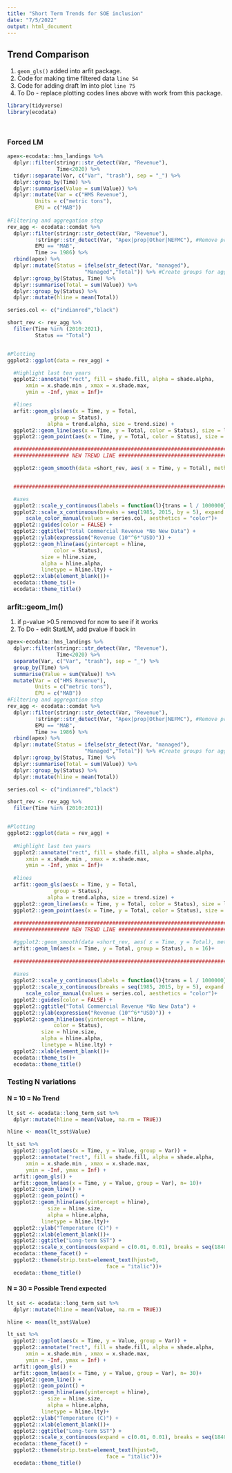 ```yaml
---
title: "Short Term Trends for SOE inclusion"
date: "7/5/2022"
output: html_document
---
```



## Trend Comparison

1) `geom_gls()` added into arfit package. 
2) Code for making time filtered data `line 54`
3) Code for adding draft lm into plot `line 75`
4) To Do - replace plotting codes lines above with work from this package. 


```r
library(tidyverse)
library(ecodata)
```

```r
```

```r
```

### Forced LM 

```r
apex<-ecodata::hms_landings %>%
  dplyr::filter(stringr::str_detect(Var, "Revenue"),
                Time<2020) %>%
  tidyr::separate(Var, c("Var", "trash"), sep = "_") %>%
  dplyr::group_by(Time) %>%
  dplyr::summarise(Value = sum(Value)) %>% 
  dplyr::mutate(Var = c("HMS Revenue"),
         Units = c("metric tons"),
         EPU = c("MAB"))
  
#Filtering and aggregation step
rev_agg <- ecodata::comdat %>%
  dplyr::filter(stringr::str_detect(Var, "Revenue"),
         !stringr::str_detect(Var, "Apex|prop|Other|NEFMC"), #Remove proportions, "Other" category species, NEFMC managed species in MAB
         EPU == "MAB",
         Time >= 1986) %>%
  rbind(apex) %>%
  dplyr::mutate(Status = ifelse(str_detect(Var, "managed"),
                         "Managed","Total")) %>% #Create groups for aggregation
  dplyr::group_by(Status, Time) %>%
  dplyr::summarise(Total = sum(Value)) %>%
  dplyr::group_by(Status) %>%
  dplyr::mutate(hline = mean(Total))

series.col <- c("indianred","black")

short_rev <- rev_agg %>%
  filter(Time %in% (2010:2021),
         Status == "Total")


#Plotting
ggplot2::ggplot(data = rev_agg) +

  #Highlight last ten years
  ggplot2::annotate("rect", fill = shade.fill, alpha = shade.alpha,
      xmin = x.shade.min , xmax = x.shade.max,
      ymin = -Inf, ymax = Inf)+

  #lines
  arfit::geom_gls(aes(x = Time, y = Total,
               group = Status),
             alpha = trend.alpha, size = trend.size) +
  ggplot2::geom_line(aes(x = Time, y = Total, color = Status), size = lwd) +
  ggplot2::geom_point(aes(x = Time, y = Total, color = Status), size = 1.5) +

  ##########################################################################
  ################## NEW TREND LINE ########################################

  ggplot2::geom_smooth(data =short_rev, aes( x = Time, y = Total), method = "lm")+


  ##########################################################################

  #axes
  ggplot2::scale_y_continuous(labels = function(l){trans = l / 1000000})+
  ggplot2::scale_x_continuous(breaks = seq(1985, 2015, by = 5), expand = c(0.01, 0.01)) +
      scale_color_manual(values = series.col, aesthetics = "color")+
  ggplot2::guides(color = FALSE) +
  ggplot2::ggtitle("Total Commercial Revenue *No New Data") +
  ggplot2::ylab(expression("Revenue (10"^6*"USD)")) +
  ggplot2::geom_hline(aes(yintercept = hline,
               color = Status),
           size = hline.size,
           alpha = hline.alpha,
           linetype = hline.lty) +
  ggplot2::xlab(element_blank())+
  ecodata::theme_ts()+
  ecodata::theme_title()

```

### arfit::geom_lm() 

1) if p-value >0.5 removed for now to see if it works
2) To Do - edit StatLM, add pvalue if back in

```r
apex<-ecodata::hms_landings %>% 
  dplyr::filter(stringr::str_detect(Var, "Revenue"), 
                Time<2020) %>% 
  separate(Var, c("Var", "trash"), sep = "_") %>% 
  group_by(Time) %>% 
  summarise(Value = sum(Value)) %>% 
  mutate(Var = c("HMS Revenue"), 
         Units = c("metric tons"), 
         EPU = c("MAB"))
#Filtering and aggregation step
rev_agg <- ecodata::comdat %>% 
  dplyr::filter(stringr::str_detect(Var, "Revenue"),
         !stringr::str_detect(Var, "Apex|prop|Other|NEFMC"), #Remove proportions, "Other" category species, NEFMC managed species in MAB
         EPU == "MAB",
         Time >= 1986) %>% 
  rbind(apex) %>% 
  dplyr::mutate(Status = ifelse(str_detect(Var, "managed"), 
                         "Managed","Total")) %>% #Create groups for aggregation
  dplyr::group_by(Status, Time) %>% 
  dplyr::summarise(Total = sum(Value)) %>% 
  dplyr::group_by(Status) %>% 
  dplyr::mutate(hline = mean(Total))

series.col <- c("indianred","black")

short_rev <- rev_agg %>% 
  filter(Time %in% (2010:2021))


#Plotting
ggplot2::ggplot(data = rev_agg) +
  
  #Highlight last ten years
  ggplot2::annotate("rect", fill = shade.fill, alpha = shade.alpha,
      xmin = x.shade.min , xmax = x.shade.max,
      ymin = -Inf, ymax = Inf)+  
  
  #lines
  arfit::geom_gls(aes(x = Time, y = Total,
               group = Status),
             alpha = trend.alpha, size = trend.size) +
  ggplot2::geom_line(aes(x = Time, y = Total, color = Status), size = lwd) +
  ggplot2::geom_point(aes(x = Time, y = Total, color = Status), size = 1.5) +
  
  ##########################################################################
  ################## NEW TREND LINE ########################################

  #ggplot2::geom_smooth(data =short_rev, aes( x = Time, y = Total), method = "lm")+
  arfit::geom_lm(aes(x = Time, y = Total, group = Status), n = 16)+
  
  ##########################################################################
  
  #axes
  ggplot2::scale_y_continuous(labels = function(l){trans = l / 1000000})+
  ggplot2::scale_x_continuous(breaks = seq(1985, 2015, by = 5), expand = c(0.01, 0.01)) +
      scale_color_manual(values = series.col, aesthetics = "color")+
  ggplot2::guides(color = FALSE) +
  ggplot2::ggtitle("Total Commercial Revenue *No New Data") +
  ggplot2::ylab(expression("Revenue (10"^6*"USD)")) +
  ggplot2::geom_hline(aes(yintercept = hline,
               color = Status),
           size = hline.size,
           alpha = hline.alpha,
           linetype = hline.lty) +
  ggplot2::xlab(element_blank())+
  ecodata::theme_ts()+
  ecodata::theme_title()


```

### Testing N variations

#### N = 10 = No Trend

```r
lt_sst <- ecodata::long_term_sst %>% 
  dplyr::mutate(hline = mean(Value, na.rm = TRUE))

hline <- mean(lt_sst$Value)

lt_sst %>% 
  ggplot2::ggplot(aes(x = Time, y = Value, group = Var)) +
  ggplot2::annotate("rect", fill = shade.fill, alpha = shade.alpha,
      xmin = x.shade.min , xmax = x.shade.max,
      ymin = -Inf, ymax = Inf) +
  arfit::geom_gls() +
  arfit::geom_lm(aes(x = Time, y = Value, group = Var), n= 10)+
  ggplot2::geom_line() +
  ggplot2::geom_point() +
  ggplot2::geom_hline(aes(yintercept = hline),
             size = hline.size,
             alpha = hline.alpha,
           linetype = hline.lty)+
  ggplot2::ylab("Temperature (C)") +
  ggplot2::xlab(element_blank())+
  ggplot2::ggtitle("Long-term SST") +
  ggplot2::scale_x_continuous(expand = c(0.01, 0.01), breaks = seq(1840,2010,10))+
  ecodata::theme_facet() +
  ggplot2::theme(strip.text=element_text(hjust=0,
                                face = "italic"))+
  ecodata::theme_title()
```


#### N = 30 = Possible Trend expected

```r
lt_sst <- ecodata::long_term_sst %>% 
  dplyr::mutate(hline = mean(Value, na.rm = TRUE))

hline <- mean(lt_sst$Value)

lt_sst %>% 
  ggplot2::ggplot(aes(x = Time, y = Value, group = Var)) +
  ggplot2::annotate("rect", fill = shade.fill, alpha = shade.alpha,
      xmin = x.shade.min , xmax = x.shade.max,
      ymin = -Inf, ymax = Inf) +
  arfit::geom_gls() +
  arfit::geom_lm(aes(x = Time, y = Value, group = Var), n= 30)+
  ggplot2::geom_line() +
  ggplot2::geom_point() +
  ggplot2::geom_hline(aes(yintercept = hline),
             size = hline.size,
             alpha = hline.alpha,
           linetype = hline.lty)+
  ggplot2::ylab("Temperature (C)") +
  ggplot2::xlab(element_blank())+
  ggplot2::ggtitle("Long-term SST") +
  ggplot2::scale_x_continuous(expand = c(0.01, 0.01), breaks = seq(1840,2010,10))+
  ecodata::theme_facet() +
  ggplot2::theme(strip.text=element_text(hjust=0,
                                face = "italic"))+
  ecodata::theme_title()
```